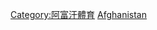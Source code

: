 {{Commonscat|Association football in Afghanistan}}

[[Category:阿富汗體育|Category:阿富汗體育]]
[[Category:亚洲各国足球|Afghanistan]]